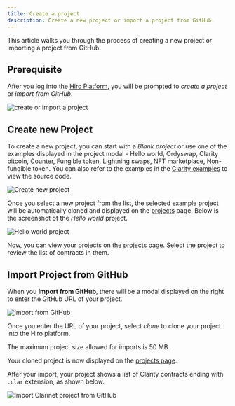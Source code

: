 ```yaml
---
title: Create a project
description: Create a new project or import a project from GitHub.
---
```


This article walks you through the process of creating a new project or importing a project from GitHub.

## Prerequisite

After you log into the [Hiro Platform](https://platform.hiro.so/), you will be prompted to _create a project_ or _import from GitHub_.

![create or import a project](../images/create-or-import-project.png)

## Create new Project

To create a new project, you can start with a _Blank project_ or use one of the examples displayed in the project modal - Hello world, Ordyswap, Clarity bitcoin, Counter, Fungible token, Lightning swaps, NFT marketplace, Non-fungible token. You can also refer to the examples in the [Clarity examples](https://github.com/hirosystems/clarity-examples/tree/main/examples) to view the source code.

![Create new project](../images/create-new-project.jpeg)

Once you select a new project from the list, the selected example project will be automatically cloned and displayed on the [projects](https://platform.hiro.so) page. Below is the screenshot of the _Hello world_ project.

![Hello world project](../images/hello-world-project.png)

Now, you can view your projects on the [projects page](https://platform.hiro.so). Select the project to review the list of contracts in them.

## Import Project from GitHub

When you **Import from GitHub**, there will be a modal displayed on the right to enter the GitHub URL of your project.

![Import from GitHub](../images/import-from-github.jpeg)

Once you enter the URL of your project, select _clone_ to clone your project into the Hiro platform.

<Callout title="Requirements" type="warn">
  The maximum project size allowed for imports is 50 MB.
</Callout>

Your cloned project is now displayed on the [projects page](https://platform.hiro.so).

After your import, your project shows a list of Clarity contracts ending with `.clar` extension, as shown below.

![Import Clarinet project from GitHub](../images/import-clarinet-project.png)
